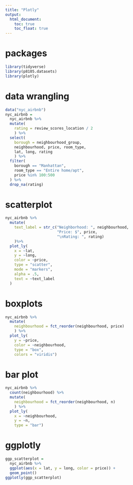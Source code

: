 ```yaml
---
title: "Plotly"
output: 
  html_document:
    toc: true
    toc_float: true
---
```


# packages

```r
library(tidyverse)
library(p8105.datasets)
library(plotly)
```

# data wrangling

```r
data("nyc_airbnb")
nyc_airbnb = 
  nyc_airbnb %>% 
  mutate(
    rating = review_scores_location / 2
    ) %>% 
  select(
    borough = neighbourhood_group, 
    neighbourhood, price, room_type,
    lat, long, rating
    ) %>% 
  filter(
    borough == "Manhattan",
    room_type == "Entire home/apt",
    price %in% 100:500
  ) %>% 
  drop_na(rating)
```

# scatterplot

```r
nyc_airbnb %>% 
  mutate(
    text_label = str_c("Neighborhood: ", neighbourhood, 
                       "Price: $", price, 
                       "\nRating: ", rating)
    )%>% 
  plot_ly(
    x = ~lat, 
    y = ~long, 
    color = ~price,
    type = "scatter", 
    mode = "markers",
    alpha = .5, 
    text = ~text_label
  )
```

# boxplots

```r
nyc_airbnb %>% 
  mutate(
    neighbourhood = fct_reorder(neighbourhood, price)
    ) %>% 
  plot_ly(
    y = ~price, 
    color = ~neighbourhood,
    type = "box", 
    colors = "viridis")
```


# bar plot

```r
nyc_airbnb %>% 
  count(neighbourhood) %>% 
  mutate(
    neighbourhood = fct_reorder(neighbourhood, n)
    ) %>%
  plot_ly(
    x = ~neighbourhood, 
    y = ~n,
    type = "bar")
```


# ggplotly

```r
ggp_scatterplot = 
  nyc_airbnb %>% 
  ggplot(aes(x = lat, y = long, color = price)) + 
  geom_point()
ggplotly(ggp_scatterplot)
```
